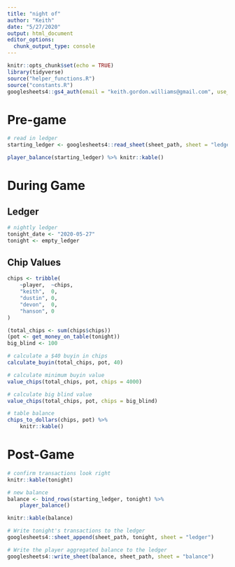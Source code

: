 ```yaml
---
title: "night of"
author: "Keith"
date: "5/27/2020"
output: html_document
editor_options: 
  chunk_output_type: console
---
```


```r
knitr::opts_chunk$set(echo = TRUE)
library(tidyverse)
source("helper_functions.R")
source("constants.R")
googlesheets4::gs4_auth(email = "keith.gordon.williams@gmail.com", use_oob = TRUE)
```

# Pre-game

```r
# read in ledger
starting_ledger <- googlesheets4::read_sheet(sheet_path, sheet = "ledger")
```

```r
player_balance(starting_ledger) %>% knitr::kable()
```

# During Game

## Ledger

```r
# nightly ledger
tonight_date <- "2020-05-27"
tonight <- empty_ledger
```

## Chip Values

```r
chips <- tribble(
    ~player,  ~chips,
    "keith",  0,
    "dustin", 0,
    "devon",  0,
    "hanson", 0
)

(total_chips <- sum(chips$chips))
(pot <- get_money_on_table(tonight))
big_blind <- 100

# calculate a $40 buyin in chips
calculate_buyin(total_chips, pot, 40)

# calculate minimum buyin value
value_chips(total_chips, pot, chips = 4000)

# calculate big blind value
value_chips(total_chips, pot, chips = big_blind)

# table balance
chips_to_dollars(chips, pot) %>% 
    knitr::kable()
```

# Post-Game

```r
# confirm transactions look right
knitr::kable(tonight)

# new balance
balance <- bind_rows(starting_ledger, tonight) %>%
    player_balance()

knitr::kable(balance)
```

```r
# Write tonight's transactions to the ledger
googlesheets4::sheet_append(sheet_path, tonight, sheet = "ledger")

# Write the player aggregated balance to the ledger
googlesheets4::write_sheet(balance, sheet_path, sheet = "balance")
```

